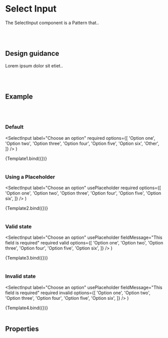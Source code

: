 

<Meta title="Components/Patterns/Select Input" />

# Select Input

The SelectInput component is a Pattern that..

<br />
<br />

## Design guidance

Lorem ipsum dolor sit etiet..

<br />
<br />

## Example

<br />
<br />

### Default

  <SelectInput
    label="Choose an option"
    required
    options={[
      'Option one',
      'Option two',
      'Option three',
      'Option four',
      'Option five',
      'Option six',
      'Other',
    ]}
  />
)

<Canvas>
  <Story name="Default">{Template1.bind({})}</Story>
</Canvas>

<br />
<br />

### Using a Placeholder

  <SelectInput
    label="Choose an option"
    usePlaceholder
    required
    options={[
      'Option one',
      'Option two',
      'Option three',
      'Option four',
      'Option five',
      'Option six',
    ]}
  />
)

<Canvas>
  <Story name="Placeholder">{Template2.bind({})}</Story>
</Canvas>

<br />
<br />

### Valid state

  <SelectInput
    label="Choose an option"
    usePlaceholder
    fieldMessage="This field is required"
    required
    valid
    options={[
      'Option one',
      'Option two',
      'Option three',
      'Option four',
      'Option five',
      'Option six',
    ]}
  />
)

<Canvas>
  <Story name="Valid">{Template3.bind({})}</Story>
</Canvas>

<br />
<br />

### Invalid state

  <SelectInput
    label="Choose an option"
    usePlaceholder
    fieldMessage="This field is required"
    required
    invalid
    options={[
      'Option one',
      'Option two',
      'Option three',
      'Option four',
      'Option five',
      'Option six',
    ]}
  />
)

<Canvas>
  <Story name="Invalid">{Template4.bind({})}</Story>
</Canvas>

<br />
<br />

## Properties

<Props story="Default" />

<br />
<br />

